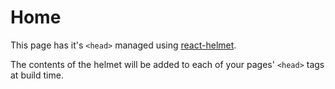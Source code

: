 
<Helmet>
  <title>Home</title>
  <meta name="description" content="An example of integrating react-helmet with Navi." />
</Helmet>

# Home

This page has it's `<head>` managed using [react-helmet](https://github.com/nfl/react-helmet).
  
The contents of the helmet will be added to each of your pages' `<head>` tags at build time.


